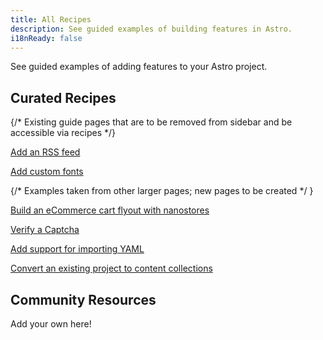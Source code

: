 ```yaml
---
title: All Recipes
description: See guided examples of building features in Astro.
i18nReady: false
---
```



See guided examples of adding features to your Astro project.


## Curated Recipes


{/* Existing guide pages that are to be removed from sidebar and be accessible via recipes */}


[Add an RSS feed](/en/guides/rss/)

[Add custom fonts](/en/guides/fonts/)

{/* Examples taken from other larger pages; new pages to be created */ }

[Build an eCommerce cart flyout with nanostores](/en/guides/recipes/nanostores/)

[Verify a Captcha](/en/guides/recipes/captcha/)

[Add support for importing YAML](/en/guides/recipes/add-yaml-support/)

[Convert an existing project to content collections](/en/guides/content-collections/#migrating-from-file-based-routing)

## Community Resources

Add your own here!

